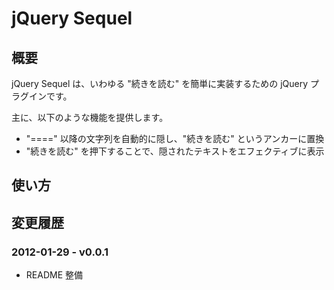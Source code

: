 = jQuery Sequel =
== 概要 ==
jQuery Sequel は、いわゆる "続きを読む" を簡単に実装するための jQuery プラグインです。

主に、以下のような機能を提供します。

* "====" 以降の文字列を自動的に隠し、"続きを読む" というアンカーに置換
* "続きを読む" を押下することで、隠されたテキストをエフェクティブに表示

== 使い方 ==



== 変更履歴 ==
=== 2012-01-29 - v0.0.1 ===
* README 整備



